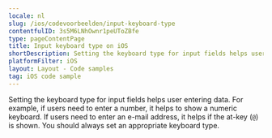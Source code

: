 ```yaml
---
locale: nl
slug: /ios/codevoorbeelden/input-keyboard-type
contentfulID: 3s5M6LNhOwnr1peUToZBfe
type: pageContentPage
title: Input keyboard type on iOS
shortDescription: Setting the keyboard type for input fields helps user entering data.
platformFilter: iOS
layout: Layout - Code samples
tag: iOS code sample
---
```


Setting the keyboard type for input fields helps user entering data. For example, if users need to enter a number, it helps to show a numeric keyboard. If users need to enter an e-mail address, it helps if the at-key (`@`) is shown. You should always set an appropriate keyboard type.

<CodeSample id="input-keyboard-type" locale="nl" platform="ios"/>